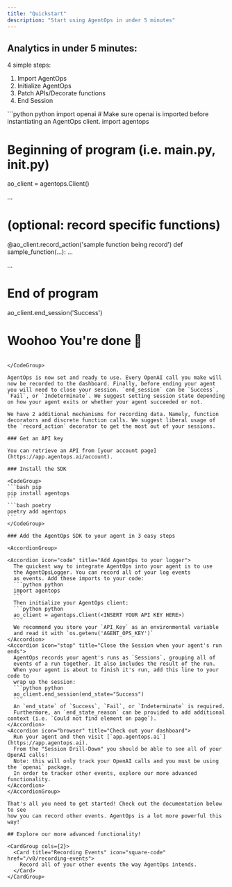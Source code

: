 ```yaml
---
title: "Quickstart"
description: "Start using AgentOps in under 5 minutes"
---
```


## Analytics in under 5 minutes:

4 simple steps:

1. Import AgentOps
2. Initialize AgentOps
3. Patch APIs/Decorate functions
4. End Session

<CodeGroup>
```python python
import openai # Make sure openai is imported before instantiating an AgentOps client.
import agentops

# Beginning of program (i.e. main.py, **init**.py)

ao_client = agentops.Client(<INSERT YOUR API KEY HERE>)

...

# (optional: record specific functions)

@ao_client.record_action('sample function being record')
def sample_function(...):
...

...

# End of program

ao_client.end_session('Success')

# Woohoo You're done 🎉

````

</CodeGroup>

AgentOps is now set and ready to use. Every OpenAI call you make will now be recorded to the dashboard. Finally, before ending your agent you will need to close your session. `end_session` can be `Success`, `Fail`, or `Indeterminate`. We suggest setting session state depending on how your agent exits or whether your agent succeeded or not.

We have 2 additional mechanisms for recording data. Namely, function decorators and discrete function calls. We suggest liberal usage of the `record_action` decorator to get the most out of your sessions.

### Get an API key

You can retrieve an API from [your account page](https://app.agentops.ai/account).

### Install the SDK

<CodeGroup>
```bash pip 
pip install agentops
```
```bash poetry
poetry add agentops
```
</CodeGroup>

### Add the AgentOps SDK to your agent in 3 easy steps

<AccordionGroup>

<Accordion icon="code" title="Add AgentOps to your logger">
  The quickest way to integrate AgentOps into your agent is to use
  the AgentOpsLogger. You can record all of your log events
  as events. Add these imports to your code:
  ```python python
  import agentops
  ```
  Then initialize your AgentOps client:
  ```python python
  ao_client = agentops.Client(<INSERT YOUR API KEY HERE>)
  ```
  We recommend you store your `API_Key` as an environmental variable
  and read it with `os.getenv('AGENT_OPS_KEY')`
</Accordion>
<Accordion icon="stop" title="Close the Session when your agent's run ends">
  AgentOps records your agent's runs as `Sessions`, grouping all of 
  events of a run together. It also includes the result of the run.
  When your agent is about to finish it's run, add this line to your code to 
  wrap up the session:
  ```python python
  ao_client.end_session(end_state="Success")
  ```
  An `end_state` of `Success`, `Fail`, or `Indeterminate` is required.
  Furthermore, an `end_state_reason` can be provided to add additional context (i.e. `Could not find element on page`).
</Accordion>
<Accordion icon="browser" title="Check out your dashboard">
  Run your agent and then visit [`app.agentops.ai`](https://app.agentops.ai). 
  From the "Session Drill-Down" you should be able to see all of your OpenAI calls! 
  Note: this will only track your OpenAI calls and you must be using the `openai` package.
  In order to tracker other events, explore our more advanced functionality.
</Accordion>
</AccordionGroup>

That's all you need to get started! Check out the documentation below to see
how you can record other events. AgentOps is a lot more powerful this way!

## Explore our more advanced functionality!

<CardGroup cols={2}>
  <Card title="Recording Events" icon="square-code" href="/v0/recording-events">
    Record all of your other events the way AgentOps intends.
  </Card>
</CardGroup>
